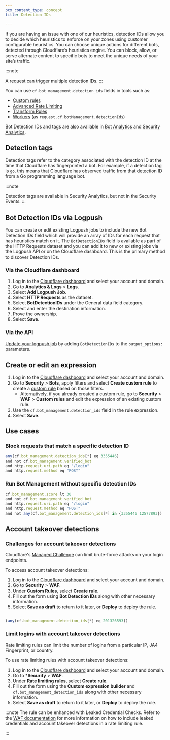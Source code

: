 ```yaml
---
pcx_content_type: concept
title: Detection IDs

---
```



<Render file="detection-ids" />

If you are having an issue with one of our heuristics, detection IDs allow you to decide which heuristics to enforce on your zones using customer configurable heuristics. You can choose unique actions for different bots, detected through Cloudflare’s heuristics engine. You can block, allow, or serve alternate content to specific bots to meet the unique needs of your site’s traffic.

:::note

A request can trigger multiple detection IDs. 
:::

You can use `cf.bot_management.detection_ids` fields in tools such as:

- [Custom rules](/waf/custom-rules/)
- [Advanced Rate Limiting](/waf/rate-limiting-rules/)
- [Transform Rules](/rules/transform/)
- [Workers](/workers/) (as `request.cf.botManagement.detectionIds`)

Bot Detection IDs and tags are also available in [Bot Analytics](/bots/bot-analytics/) and [Security Analytics](/waf/analytics/security-analytics/).

## Detection tags

Detection tags refer to the category associated with the detection ID at the time that Cloudflare has fingerprinted a bot. For example, if a detection tag is `go`, this means that Cloudflare has observed traffic from that detection ID from a Go programming language bot.

:::note

Detection tags are available in Security Analytics, but not in the Security Events.
:::

## Bot Detection IDs via Logpush

You can create or edit existing Logpush jobs to include the new Bot Detection IDs field which will provide an array of IDs for each request that has heuristics match on it. The `BotDetectionIDs` field is available as part of the HTTP Requests dataset and you can add it to new or existing jobs via the Logpush API or on the Cloudflare dashboard. This is the primary method to discover Detection IDs.

### Via the Cloudflare dashboard

1. Log in to the [Cloudflare dashboard](https://dash.cloudflare.com/) and select your account and domain.
2. Go to **Analytics & Logs** > **Logs**.
3. Select **Add Logpush Job**.
4. Select **HTTP Requests** as the dataset.
5. Select **BotDetectionIDs** under the General data field category.
6. Select and enter the destination information.
7. Prove the ownership.
8. Select **Save**.

### Via the API

[Update your logpush job](/logs/reference/log-output-options/) by adding `BotDetectionIDs` to the  `output_options:`  parameters.

## Create or edit an expression

1. Log in to the [Cloudflare dashboard](https://dash.cloudflare.com/) and select your account and domain.
2. Go to **Security** > **Bots**, apply filters and select **Create custom rule** to create a [custom rule](/waf/custom-rules/create-dashboard/) based on those filters. 
   - Alternatively, if you already created a custom rule, go to **Security** > **WAF** > **Custom rules** and edit the expression of an existing custom rule.
3. Use the `cf.bot_management.detection_ids` field in the rule expression.
4. Select **Save**.

## Use cases

### Block requests that match a specific detection ID

```js
any(cf.bot_management.detection_ids[*] eq 3355446)
and not cf.bot_management.verified_bot
and http.request.uri.path eq "/login"
and http.request.method eq "POST"
```

### Run Bot Management without specific detection IDs

```js
cf.bot_management.score lt 30
and not cf.bot_management.verified_bot
and http.request.uri.path eq "/login"
and http.request.method eq "POST"
and not any(cf.bot_management.detection_ids[*] in {3355446 12577893})
```

## Account takeover detections

<Render file="account-takeover-detections" />

### Challenges for account takeover detections

Cloudflare's [Managed Challenge](/fundamentals/security/cloudflare-challenges/) can limit brute-force attacks on your login endpoints.

To access account takeover detections:

1. Log in to the [Cloudflare dashboard](https://dash.cloudflare.com/) and select your account and domain.
2. Go to **Security** > **WAF**.
3. Under **Custom Rules**, select **Create rule**.
4. Fill out the form using **Bot Detection IDs** along with other necessary information.
5. Select **Save as draft** to return to it later, or **Deploy** to deploy the rule.

```js title="Rule example"

(any(cf.bot_management.detection_ids[*] eq 201326593))
```

### Limit logins with account takeover detections

Rate limiting rules can limit the number of logins from a particular IP, JA4 Fingerprint, or country.

To use rate limiting rules with account takeover detections:

1. Log in to the [Cloudflare dashboard](https://dash.cloudflare.com/) and select your account and domain.
2. Go to ***Security** > **WAF**.
3. Under **Rate limiting rules**, select **Create rule**.
4. Fill out the form using the **Custom expression builder** and `cf.bot_management_detection_ids` along with other necessary information.
5. Select **Save as draft** to return to it later, or **Deploy** to deploy the rule.

:::note
The rule can be enhanced with Leaked Credential Checks. Refer to the [WAF documentation](/waf/detections/leaked-credentials/) for more information on how to include leaked credentials and account takeover detections in a rate limiting rule. 

:::
